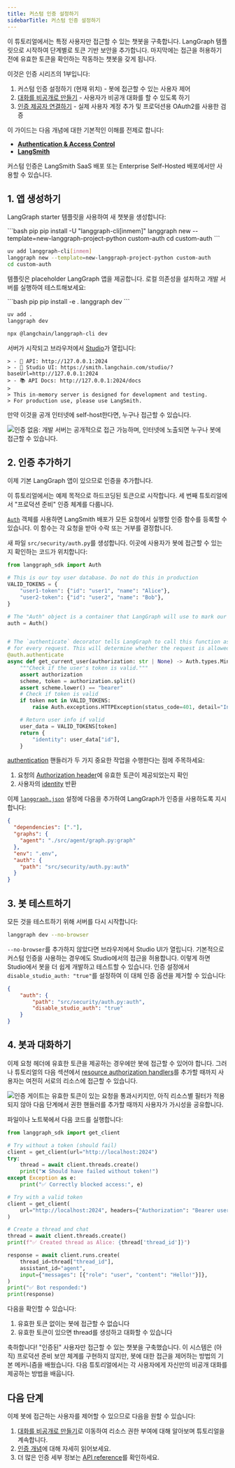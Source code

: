 ```yaml
---
title: 커스텀 인증 설정하기
sidebarTitle: 커스텀 인증 설정하기
---
```

이 튜토리얼에서는 특정 사용자만 접근할 수 있는 챗봇을 구축합니다. LangGraph 템플릿으로 시작하여 단계별로 토큰 기반 보안을 추가합니다. 마지막에는 접근을 허용하기 전에 유효한 토큰을 확인하는 작동하는 챗봇을 갖게 됩니다.

이것은 인증 시리즈의 1부입니다:

1. 커스텀 인증 설정하기 (현재 위치) - 봇에 접근할 수 있는 사용자 제어
2. [대화를 비공개로 만들기](/langsmith/resource-auth) - 사용자가 비공개 대화를 할 수 있도록 하기
3. [인증 제공자 연결하기](/langsmith/add-auth-server) - 실제 사용자 계정 추가 및 프로덕션용 OAuth2를 사용한 검증

이 가이드는 다음 개념에 대한 기본적인 이해를 전제로 합니다:

* [**Authentication & Access Control**](/langsmith/auth)
* [**LangSmith**](/langsmith/home)

<Note>
커스텀 인증은 LangSmith SaaS 배포 또는 Enterprise Self-Hosted 배포에서만 사용할 수 있습니다.
</Note>

## 1. 앱 생성하기

LangGraph starter 템플릿을 사용하여 새 챗봇을 생성합니다:

<CodeGroup>
```bash pip
pip install -U "langgraph-cli[inmem]"
langgraph new --template=new-langgraph-project-python custom-auth
cd custom-auth
```

```bash uv
uv add langgraph-cli[inmem]
langgraph new --template=new-langgraph-project-python custom-auth
cd custom-auth
```
</CodeGroup>

템플릿은 placeholder LangGraph 앱을 제공합니다. 로컬 의존성을 설치하고 개발 서버를 실행하여 테스트해보세요:

<CodeGroup>
```bash pip
pip install -e .
langgraph dev
```

```bash uv
uv add .
langgraph dev
```

```bash npm
npx @langchain/langgraph-cli dev
```
</CodeGroup>

서버가 시작되고 브라우저에서 [Studio](/langsmith/studio)가 열립니다:

```
> - 🚀 API: http://127.0.0.1:2024
> - 🎨 Studio UI: https://smith.langchain.com/studio/?baseUrl=http://127.0.0.1:2024
> - 📚 API Docs: http://127.0.0.1:2024/docs
>
> This in-memory server is designed for development and testing.
> For production use, please use LangSmith.
```

만약 이것을 공개 인터넷에 self-host한다면, 누구나 접근할 수 있습니다.

![인증 없음: 개발 서버는 공개적으로 접근 가능하며, 인터넷에 노출되면 누구나 봇에 접근할 수 있습니다.](/langsmith/images/no-auth.png)

## 2. 인증 추가하기

이제 기본 LangGraph 앱이 있으므로 인증을 추가합니다.

<Note>
이 튜토리얼에서는 예제 목적으로 하드코딩된 토큰으로 시작합니다. 세 번째 튜토리얼에서 "프로덕션 준비" 인증 체계를 다룹니다.
</Note>

[`Auth`](https://langchain-ai.github.io/langgraph/cloud/reference/sdk/python-sdk_ref#langgraph_sdk.auth.Auth) 객체를 사용하면 LangSmith 배포가 모든 요청에서 실행할 인증 함수를 등록할 수 있습니다. 이 함수는 각 요청을 받아 수락 또는 거부를 결정합니다.

새 파일 `src/security/auth.py`를 생성합니다. 이곳에 사용자가 봇에 접근할 수 있는지 확인하는 코드가 위치합니다:

```python {highlight={10,15-16}} title="src/security/auth.py"
from langgraph_sdk import Auth

# This is our toy user database. Do not do this in production
VALID_TOKENS = {
    "user1-token": {"id": "user1", "name": "Alice"},
    "user2-token": {"id": "user2", "name": "Bob"},
}

# The "Auth" object is a container that LangGraph will use to mark our authentication function
auth = Auth()


# The `authenticate` decorator tells LangGraph to call this function as middleware
# for every request. This will determine whether the request is allowed or not
@auth.authenticate
async def get_current_user(authorization: str | None) -> Auth.types.MinimalUserDict:
    """Check if the user's token is valid."""
    assert authorization
    scheme, token = authorization.split()
    assert scheme.lower() == "bearer"
    # Check if token is valid
    if token not in VALID_TOKENS:
        raise Auth.exceptions.HTTPException(status_code=401, detail="Invalid token")

    # Return user info if valid
    user_data = VALID_TOKENS[token]
    return {
        "identity": user_data["id"],
    }
```

[authentication](https://langchain-ai.github.io/langgraph/cloud/reference/sdk/python-sdk_ref#langgraph_sdk.auth.Auth.authenticate) 핸들러가 두 가지 중요한 작업을 수행한다는 점에 주목하세요:

1. 요청의 [Authorization header](https://developer.mozilla.org/en-US/docs/Web/HTTP/Headers/Authorization)에 유효한 토큰이 제공되었는지 확인
2. 사용자의 [identity](https://langchain-ai.github.io/langgraph/cloud/reference/sdk/python-sdk_ref#langgraph_sdk.auth.types.MinimalUserDict) 반환

이제 [`langgraph.json`](/langsmith/cli#configuration-file) 설정에 다음을 추가하여 LangGraph가 인증을 사용하도록 지시합니다:

```json {highlight={7-9}} title="langgraph.json"
{
  "dependencies": ["."],
  "graphs": {
    "agent": "./src/agent/graph.py:graph"
  },
  "env": ".env",
  "auth": {
    "path": "src/security/auth.py:auth"
  }
}
```

## 3. 봇 테스트하기

모든 것을 테스트하기 위해 서버를 다시 시작합니다:

```bash
langgraph dev --no-browser
```

`--no-browser`를 추가하지 않았다면 브라우저에서 Studio UI가 열립니다. 기본적으로 커스텀 인증을 사용하는 경우에도 Studio에서의 접근을 허용합니다. 이렇게 하면 Studio에서 봇을 더 쉽게 개발하고 테스트할 수 있습니다. 인증 설정에서 `disable_studio_auth: "true"`를 설정하여 이 대체 인증 옵션을 제거할 수 있습니다:

```json
{
    "auth": {
        "path": "src/security/auth.py:auth",
        "disable_studio_auth": "true"
    }
}
```

## 4. 봇과 대화하기

이제 요청 헤더에 유효한 토큰을 제공하는 경우에만 봇에 접근할 수 있어야 합니다. 그러나 튜토리얼의 다음 섹션에서 [resource authorization handlers](/langsmith/auth#resource-specific-handlers)를 추가할 때까지 사용자는 여전히 서로의 리소스에 접근할 수 있습니다.

![인증 게이트는 유효한 토큰이 있는 요청을 통과시키지만, 아직 리소스별 필터가 적용되지 않아 다음 단계에서 권한 핸들러를 추가할 때까지 사용자가 가시성을 공유합니다.](/langsmith/images/authentication.png)

파일이나 노트북에서 다음 코드를 실행합니다:

```python
from langgraph_sdk import get_client

# Try without a token (should fail)
client = get_client(url="http://localhost:2024")
try:
    thread = await client.threads.create()
    print("❌ Should have failed without token!")
except Exception as e:
    print("✅ Correctly blocked access:", e)

# Try with a valid token
client = get_client(
    url="http://localhost:2024", headers={"Authorization": "Bearer user1-token"}
)

# Create a thread and chat
thread = await client.threads.create()
print(f"✅ Created thread as Alice: {thread['thread_id']}")

response = await client.runs.create(
    thread_id=thread["thread_id"],
    assistant_id="agent",
    input={"messages": [{"role": "user", "content": "Hello!"}]},
)
print("✅ Bot responded:")
print(response)
```

다음을 확인할 수 있습니다:

1. 유효한 토큰 없이는 봇에 접근할 수 없습니다
2. 유효한 토큰이 있으면 thread를 생성하고 대화할 수 있습니다

축하합니다! "인증된" 사용자만 접근할 수 있는 챗봇을 구축했습니다. 이 시스템은 (아직) 프로덕션 준비 보안 체계를 구현하지 않지만, 봇에 대한 접근을 제어하는 방법의 기본 메커니즘을 배웠습니다. 다음 튜토리얼에서는 각 사용자에게 자신만의 비공개 대화를 제공하는 방법을 배웁니다.

## 다음 단계

이제 봇에 접근하는 사용자를 제어할 수 있으므로 다음을 원할 수 있습니다:

1. [대화를 비공개로 만들기](/langsmith/resource-auth)로 이동하여 리소스 권한 부여에 대해 알아보며 튜토리얼을 계속합니다.
2. [인증 개념](/langsmith/auth)에 대해 자세히 읽어보세요.
3. 더 많은 인증 세부 정보는 [API reference](https://langchain-ai.github.io/langgraph/cloud/reference/sdk/python-sdk_ref)를 확인하세요.